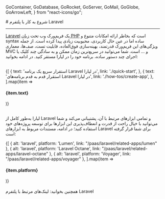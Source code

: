
  GoContainer,
  GoDatabase,
  GoRocket,
  GoServer,
  GoMail,
  GoGlobe,
  GoArrowLeft,
} from "react-icons/go";


<Layout>
<Head>
<title>مستندات شروع به کار با Laravel - لیارا</title>
</Head>
# شروع به کار با پلتفرم Laravel
<hr className="mb-2" />

<a href="https://laravel.com/" className="text-[#2196f3] ">Laravel</a> یک فریم‌ورک وب تحت <a href="/paas/php/getting-started" className="text-[#2196f3] ">زبان PHP</a> است که بخاطر ارائه امکانات متنوع و syntax ساده اما در عین حال کاربردی،
محبوبیت زیادی پیدا کرده است. از جمله ویژگی‌های این فریم‌ورک قدرتمند، بهینه‌سازی فوق‌العاده، قابلیت تست، صف‌ها، معماری MVC و ... است. 
 شما می‌توانید در سریع‌ترین زمان ممکن و به سادگی چند کلیک یا اجرای چند دستور ساده، برنامه خود را در لیارا مستقر کنید. در ادامه بخوانید:

<br />

<div className="grid md:grid-cols-2 gap-4">
            {[
    {
      text: 'استقرار سریع یک برنامه Laravel در لیارا',
      link: './quick-start',
    },
    {
      text: 'استقرار قدم به قدم برنامه‌های Laravel در لیارا',
      link: './how-tos/create-app',
    },
  ].map(item =>
              <Link href={item.link}>
                <Card className="flex cursor-pointer w-full items-center justify-between">
                  <div className="flex items-center gap-3">
                    <h4>
                      {item.text}
                    </h4>
                  </div>
                  <GoArrowLeft className="ml-1" />
                </Card>
              </Link>
            )}
          </div>

<br />

لیارا به‌طور کامل از Laravel و تمامی ابزارهای مرتبط با آن، پشتیبانی می‌کند و شما می‌توانید با خیال راحت از قدرت و انعطاف‌پذیری این ابزارها برای توسعه پروژه‌های خود استفاده کنید؛
در ادامه، مستندات مربوط به ابزارهای Laravel برای شما قرار گرفته است:
<br />

<div className="grid md:grid-cols-2 gap-4">
            {[
    { alt: 'laravel', platform: 'Lumen', link: "/paas/laravel/related-apps/lumen" },
    { alt: 'laravel', platform: 'Laravel Octane', link: "/paas/laravel/related-apps/laravel-octane" },
    { alt: 'laravel', platform: 'Voyager', link: "/paas/laravel/related-apps/voyager" },
  ].map(item =>
              <Link href={item.link}>
                <Card className="flex cursor-pointer w-full items-center justify-between">
                  <div className="flex items-center gap-3">
                    <div className="w-[40px] p-1  bg-[#333] rounded-lg">
                      <PlatformIcon platform={item.alt} />
                    </div>
                    <h4>
                      {item.platform}
                    </h4>
                  </div>
                  <GoArrowLeft className="ml-1" />
                </Card>
              </Link>
            )}
          </div>
<br />

<Alert variant="success">
همچنین بخوانید:
<Link href='./related-links' className="text-[#2196f3] ">
 لینک‌های مرتبط با پلتفرم Laravel
</Link>
</Alert>
<br />

</Layout>